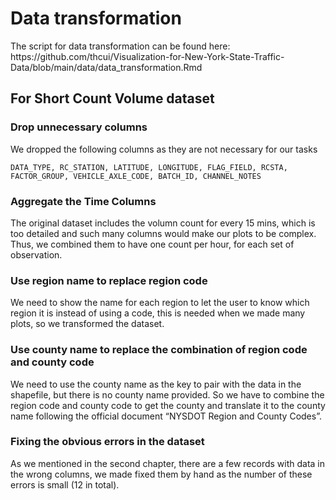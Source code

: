 # Data transformation

The script for data transformation can be found here:
https://github.com/thcui/Visualization-for-New-York-State-Traffic-Data/blob/main/data/data_transformation.Rmd

## For Short Count Volume dataset

### Drop unnecessary columns

We dropped the following columns as they are not necessary for our tasks
```
DATA_TYPE, RC_STATION, LATITUDE, LONGITUDE, FLAG_FIELD, RCSTA, FACTOR_GROUP, VEHICLE_AXLE_CODE, BATCH_ID, CHANNEL_NOTES

```

### Aggregate the Time Columns
The original dataset includes the volumn count for every 15 mins, which is too detailed and such many columns would make our plots to be complex. Thus, we combined them to have one count per hour, for each set of observation.

### Use region name to replace region code
We need to show the name for each region to let the user to know which region it is instead of using a code, this is needed when we made many plots, so we transformed the dataset.

### Use county name to replace the combination of region code and county code
We need to use the county name as the key to pair with the data in the shapefile, but there is no county name provided. So we have to combine the region code and county code to get the county and translate it to the county name following the official document "NYSDOT Region and County Codes".

### Fixing the obvious errors in the dataset
As we mentioned in the second chapter, there are a few records with data in the wrong columns, we made fixed them by hand as the number of these errors is small (12 in total).